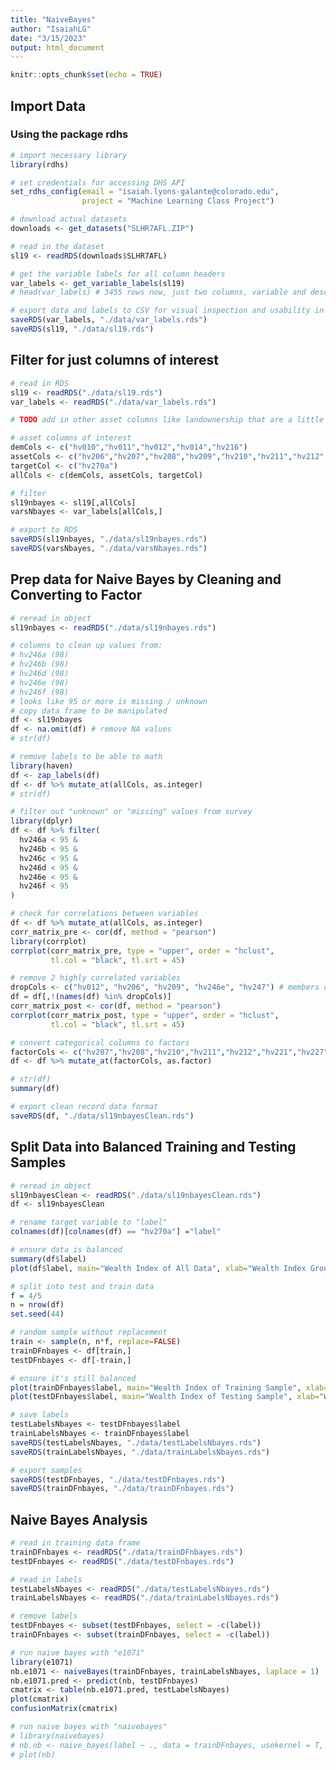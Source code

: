 ```yaml
---
title: "NaiveBayes"
author: "IsaiahLG"
date: "3/15/2023"
output: html_document
---
```


```r
knitr::opts_chunk$set(echo = TRUE)
```


## Import Data

### Using the package rdhs
```r
# import necessary library
library(rdhs)

# set credentials for accessing DHS API
set_rdhs_config(email = "isaiah.lyons-galante@colorado.edu",
                project = "Machine Learning Class Project")

# download actual datasets
downloads <- get_datasets("SLHR7AFL.ZIP")

# read in the dataset
sl19 <- readRDS(downloads$SLHR7AFL)

# get the variable labels for all column headers
var_labels <- get_variable_labels(sl19)
# head(var_labels) # 3455 rows now, just two columns, variable and description

# export data and labels to CSV for visual inspection and usability in other programs
saveRDS(var_labels, "./data/var_labels.rds")
saveRDS(sl19, "./data/sl19.rds")
```

## Filter for just columns of interest
```r
# read in RDS
sl19 <- readRDS("./data/sl19.rds")
var_labels <- readRDS("./data/var_labels.rds")

# TODO add in other asset columns like landownership that are a little bit dirtier

# asset columns of interest
demCols <- c("hv010","hv011","hv012","hv014","hv216")
assetCols <- c("hv206","hv207","hv208","hv209","hv210","hv211","hv212","hv221","hv227","hv243a","hv243b","hv243c","hv243d","hv243e","hv246a","hv246b","hv246c","hv246d","hv246e","hv246f","hv247")
targetCol <- c("hv270a")
allCols <- c(demCols, assetCols, targetCol)

# filter
sl19nbayes <- sl19[,allCols]
varsNbayes <- var_labels[allCols,]

# export to RDS
saveRDS(sl19nbayes, "./data/sl19nbayes.rds")
saveRDS(varsNbayes, "./data/varsNbayes.rds")
```

## Prep data for Naive Bayes by Cleaning and Converting to Factor
```r
# reread in object
sl19nbayes <- readRDS("./data/sl19nbayes.rds")

# columns to clean up values from:
# hv246a (98)
# hv246b (98)
# hv246d (98)
# hv246e (98)
# hv246f (98)
# looks like 95 or more is missing / unknown
# copy data frame to be manipulated
df <- sl19nbayes
df <- na.omit(df) # remove NA values
# str(df)

# remove labels to be able to math
library(haven)
df <- zap_labels(df)
df <- df %>% mutate_at(allCols, as.integer)
# str(df)

# filter out "unknown" or "missing" values from survey
library(dplyr)
df <- df %>% filter(
  hv246a < 95 &
  hv246b < 95 &
  hv246c < 95 &
  hv246d < 95 &
  hv246e < 95 &
  hv246f < 95
)

# check for correlations between variables
df <- df %>% mutate_at(allCols, as.integer)
corr_matrix_pre <- cor(df, method = "pearson")
library(corrplot)
corrplot(corr_matrix_pre, type = "upper", order = "hclust", 
         tl.col = "black", tl.srt = 45)

# remove 2 highly correlated variables
dropCols <- c("hv012", "hv206", "hv209", "hv246e", "hv247") # members de jure, electricity, fridge, bank account
df = df[,!(names(df) %in% dropCols)]
corr_matrix_post <- cor(df, method = "pearson")
corrplot(corr_matrix_post, type = "upper", order = "hclust", 
         tl.col = "black", tl.srt = 45)

# convert categorical columns to factors
factorCols <- c("hv207","hv208","hv210","hv211","hv212","hv221","hv227","hv243a","hv243b","hv243c","hv243d","hv243e","hv270a")
df <- df %>% mutate_at(factorCols, as.factor)

# str(df)
summary(df)

# export clean record data format
saveRDS(df, "./data/sl19nbayesClean.rds")
```

## Split Data into Balanced Training and Testing Samples
```r
# reread in object
sl19nbayesClean <- readRDS("./data/sl19nbayesClean.rds")
df <- sl19nbayesClean

# rename target variable to "label"
colnames(df)[colnames(df) == "hv270a"] ="label"

# ensure data is balanced
summary(df$label)
plot(df$label, main="Wealth Index of All Data", xlab="Wealth Index Group", ylab="# of Households", col="purple") # region

# split into test and train data
f = 4/5
n = nrow(df)
set.seed(44)

# random sample without replacement
train <- sample(n, n*f, replace=FALSE)
trainDFnbayes <- df[train,]
testDFnbayes <- df[-train,]

# ensure it's still balanced
plot(trainDFnbayes$label, main="Wealth Index of Training Sample", xlab="Wealth Index Group", ylab="# of Households", col="darkgreen") # region
plot(testDFnbayes$label, main="Wealth Index of Testing Sample", xlab="Wealth Index Group", ylab="# of Households", col="blue") # region

# save labels
testLabelsNbayes <- testDFnbayes$label
trainLabelsNbayes <- trainDFnbayes$label
saveRDS(testLabelsNbayes, "./data/testLabelsNbayes.rds")
saveRDS(trainLabelsNbayes, "./data/trainLabelsNbayes.rds")

# export samples
saveRDS(testDFnbayes, "./data/testDFnbayes.rds")
saveRDS(trainDFnbayes, "./data/trainDFnbayes.rds")
```

## Naive Bayes Analysis
```r
# read in training data frame
trainDFnbayes <- readRDS("./data/trainDFnbayes.rds")
testDFnbayes <- readRDS("./data/testDFnbayes.rds")

# read in labels
testLabelsNbayes <- readRDS("./data/testLabelsNbayes.rds")
trainLabelsNbayes <- readRDS("./data/trainLabelsNbayes.rds")

# remove labels
testDFnbayes <- subset(testDFnbayes, select = -c(label))
trainDFnbayes <- subset(trainDFnbayes, select = -c(label))

# run naive bayes with "e1071"
library(e1071)
nb.e1071 <- naiveBayes(trainDFnbayes, trainLabelsNbayes, laplace = 1)
nb.e1071.pred <- predict(nb, testDFnbayes)
cmatrix <- table(nb.e1071.pred, testLabelsNbayes)
plot(cmatrix)
confusionMatrix(cmatrix)

# run naive bayes with "naivebayes"
# library(naivebayes)
# nb.nb <- naive_bayes(label ~ ., data = trainDFnbayes, usekernel = T, laplace = 1)
# plot(nb) 
```